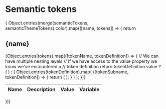 



<Meta title="Design/Semantic tokens" />

<h1>Semantic tokens</h1>

{ Object.entries(merge(semanticTokens, semanticThemeTokens).color).map(([name, tokens]) => {
return <div key={name}>

<h2>{name}</h2>
<table>
  <thead>
    <tr>
      <th>Name</th>
      <th>Description</th>
      <th>Value</th>
      <th>Variable</th>
    </tr>
  </thead>
  <tbody>
    {Object.entries(tokens).map(([tokenName, tokenDefinition]) => {
      // We can have multiple nesting levels
      // If we have access to the value property we know we've encountered a
      // token definition
      return tokenDefinition.value ? (
        <SemanticDefinition
          key={tokenName}
          tokenName={tokenName}
          tokenType={name}
          definition={tokenDefinition}
        />
      ) : (
        Object.entries(tokenDefinition).map(
          ([tokenSubname, tokenDefinition]) => {
            return (
              <SemanticDefinition
                key={tokenName}
                tokenName={`${tokenName}-${tokenSubname}`}
                tokenType={name}
                definition={tokenDefinition}
              />
            );
          }
        )
      );
    })}
  </tbody>
</table>

  </div>
})}

